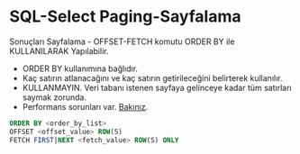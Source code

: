 # SQL-Select Paging-Sayfalama

Sonuçları Sayfalama - OFFSET-FETCH komutu ORDER BY ile KULLANILARAK Yapılabilir.


- ORDER BY kullanımına bağlıdır.
- Kaç satırın atlanacağını ve kaç satırın getirileceğini belirterek kullanılır.
- KULLANMAYIN. Veri tabanı istenen sayfaya gelinceye kadar tüm satırları saymak zorunda.
- Performans sorunları var. [Bakınız](http://use-the-index-luke.com/sql/partial-results/fetch-next-page).



``` sql
ORDER BY <order_by_list>
OFFSET <offset_value> ROW(S)
FETCH FIRST|NEXT <fetch_value> ROW(S) ONLY
```




